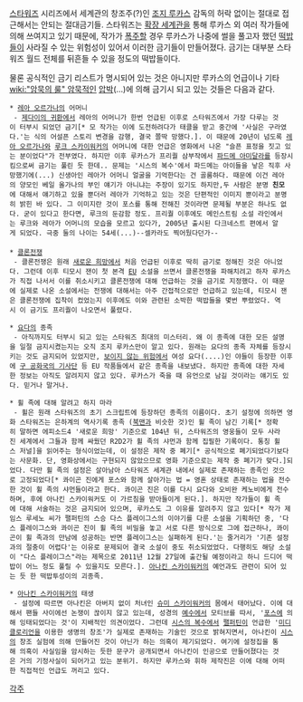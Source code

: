 [[스타워즈]] 시리즈에서 세계관의 창조주(?)인 [[조지 루카스]] 감독의 허락 없이는 절대로 접근해서는 안되는 절대금기들. 스타워즈는 [[확장 세계관]]을 통해 루카스 외 여러 작가들에 의해 쓰여지고 있기 때문에, 작가가 [[폭주]]할 경우 루카스가 나중에 썰을 풀고자 했던 [[떡밥]]들이 사라질 수 있는 위험성이 있어서 이러한 금기들이 만들어졌다. 금기는 대부분 스타워즈 월드 전체를 뒤흔들 수 있을 정도의 떡밥들이다.

물론 공식적인 금기 리스트가 명시되어 있는 것은 아니지만 루카스의 언급이나 기타 [[wiki:"암묵의 룰" 암묵적]]인 [[압박]](…)에 의해 금기시 되고 있는 것들은 다음과 같다.

 * [[레아 오르가나]]의 어머니
  - [[제다이의 귀환]]에서 레아의 어머니가 한번 언급된 이후로 스타워즈에서 가장 다루는 것이 터부시 되었던 금기[* 모 작가는 이에 도전하려다가 태클을 받고 중간에 '사실은 구라였다.'는 식의 어설픈 스토리 변경을 감행, 결국 쫄딱 망했다.]. 이 때문에 20년이 넘도록 [[레아 오르가나]]와 [[루크 스카이워커]]의 어머니에 대한 언급은 영화에서 나온 "슬픈 표정을 짓고 있는 분이었다"가 전부였다. 하지만 이후 루카스가 프리퀄 삼부작에서 [[파드메 아미달라]]를 등장시킴으로써 금기는 풀린 듯 한데.. 문제는 '시스의 복수'에서 파드메는 아이들을 낳은 직후 사망했기에(...) 신생아인 레아가 어머니 얼굴을 기억한다는 건 골룸하다. 때문에 이건 레아의 양모인 베일 올가나의 부인 얘기가 아니냐는 주장이 있기도 하지만,두 사람은 분명 '''친모'''에 대해서 얘기하고 있을 뿐더러 레아가 기억하고 있는 것은 단편적인 이미지 뿐이라고 분명히 밝힌 바 있다. 그 이미지란 것이 포스를 통해 전해진 것이라면 문제될 부분은 하나도 없다. 굳이 있다고 한다면, 루크의 둔감함 정도. 프리퀄 이후에도 메인스트림 소설 라인에서는 루크와 레아가 어머니의 모습을 모르고 있다가, 2005년 출시된 다크네스트 편에서 알게 되었다. 극중 둘의 나이는 54세(...)--셀카라도 찍어뒀다던가--
 
 * [[클론전쟁]]
  - 클론전쟁은 원래 [[새로운 희망]]에서 처음 언급된 이후로 딱히 금기로 정해진 것은 아니었다. 그런데 이후 티모시 잰이 첫 본격 [[EU]] 소설을 쓰면서 클론전쟁을 파해치려고 하자 루카스가 직접 나서서 이를 취소시키고 클론전쟁에 대해 언급하는 것을 금기로 지정했다. 이 때문에 실제로 나온 소설에서는 전쟁에 대해서는 아주 간접적으로만 언급하고 있는데, 티모시 잰은 클론전쟁에 집착이 컸었는지 이후에도 이와 관련된 소박한 떡밥들을 몇번 뿌렸었다. 역시 이 금기도 프리퀄이 나오면서 풀렸다.

 * [[요다]]의 종족
  - 아직까지도 터부시 되고 있는 스타워즈 최대의 미스터리. 왜 이 종족에 대한 모든 설명을 일절 금지시켰는지는 오직 조지 루카스만이 알고 있다. 원래는 요다의 종족 자체를 등장시키는 것도 금지되어 있었지만, [[보이지 않는 위험]]에서 여성 요다(....)인 야들이 등장한 이후에 [[구 공화국의 기사단]] 등 EU 작품들에서 같은 종족을 내보냈다. 하지만 종족에 대한 자세한 정보는 아직도 알려지지 않고 있다. 루카스가 죽을 때 유언으로 남길 것이라는 얘기도 있다. 믿거나 말거나.

 * 휠 족에 대해 알려고 하지 마라
  - 휠은 원래 스타워즈의 초기 스크립트에 등장하던 종족의 이름이다. 초기 설정에 의하면 영화 스타워즈는 은하계의 역사기록 종족 ([[북맨]]과 비슷한 것)인 휠 족이 남긴 기록[* 정확히 말하면 에피소드4 '새로운 희망' 기준으로 104년 뒤, 스타워즈의 영웅들이 모두 사라진 세계에서 그들과 함께 싸웠던 R2D2가 휠 족의 샤먼과 함께 집필한 기록이다. 통칭 휠스 저널]을 읽어주는 형식이었는데, 이 설정은 제작 중 폐기[* 공식적으로 폐기되었다기보다는 사문화. 단, 영화상에서는 구현되지 않았으므로 영화 기준으로는 제작 중 폐기가 맞다.]되었다. 다만 휠 족의 설정은 살아남아 스타워즈 세계관 내에서 실제로 존재하는 종족인 것으로 고정되었다[* 콰이곤 진에게 포스와 함께 살아가는 법 = 영혼 상태로 존재하는 법을 전수한 것이 휠 족의 샤먼들이라고 한다. 콰이곤 진은 이를 다시 요다와 오비완 케노비에게 전수하며, 후에 아나킨 스카이워커도 이 가르침을 받아들이게 된다.]. 하지만 작가들이 휠 족에 대해 서술하는 것은 금지되어 있으며, 루카스도 그 이유를 알려주지 않고 있다[* 작가 제임스 루세노 씨가 팰퍼틴의 스승 다스 플레이그스의 이야기를 다룬 소설을 기획하던 중, '다스 플레이그스와 콰이곤 진이 휠 족의 비밀을 놓고 서로 다른 방식으로 그에 접근하나, 콰이곤이 휠 족과의 만남에 성공하는 반면 플레이그스는 실패하게 된다.'는 줄거리가 '기존 설정과의 절충이 어렵다'는 이유로 문제되어 결국 소설이 중도 취소되었었다. 다행히도 해당 소설이 "다스 플레이그스"라는 제목으로 2011년 12월 27일에 출간될 예정이라고 하니 드디어 떡밥이 어느 정도 풀릴 수 있을지도 모른다.]. [[아나킨 스카이워커]]의 예언과도 관련이 되어 있는 듯 한 떡밥투성이의 괴종족.

 * [[아나킨 스카이워커]]의 태생
  - 설정에 따르면 아나킨은 아버지 없이 처녀인 [[슈미 스카이워커]]의 몸에서 태어났다. 이에 대해서 팬들 사이에선 논쟁이 끊이지 않고 있는데, 성경의 [[예수]]에서 모티브를 따서, '[[포스]]에 의해 잉태되었다는 것'이 지배적인 의견이었다. 그런데 [[시스의 복수]]에서 [[팰퍼틴]]이 언급한 '[[미디클로리언]]을 이용한 생명의 창조'가 실제로 존재하는 기술인 것으로 밝혀지면서, 아나킨이 [[시스]]의 창조 실험에 의해 만들어진 것이 아닌가 하는 의혹이 제기되었다. 여기에 설정집을 통해 의혹이 사실임을 암시하는 듯한 문구가 공개되면서 아나킨이 인공으로 만들어졌다는 것은 거의 기정사실이 되어가고 있는 분위기. 하지만 루카스와 휘하 제작진은 이에 대해 어떠한 직접적인 언급도 꺼리고 있다.

[[각주]]
